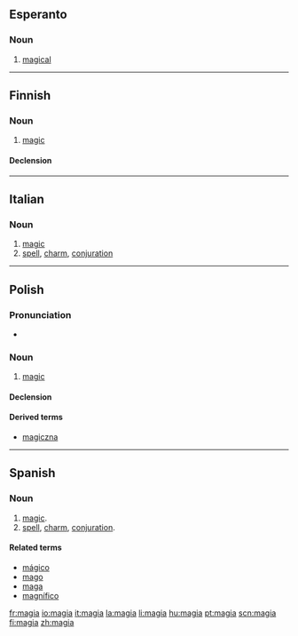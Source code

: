 ==Esperanto==

===Noun===
{{eo-adj}}

# [[magical]]

----

==Finnish==

===Noun===
{{infl|fi|noun}}

# [[magic]]

====Declension====
{{fi-decl-see|magi}}

----

==Italian==

===Noun===
{{it-noun|magi|f|a|e}}

# [[magic]]
# [[spell]], [[charm]], [[conjuration]]

----

==Polish==

===Pronunciation===
* {{IPA|[ˈmagʲa]|lang=pl}}

===Noun===
{{infl|pl|noun|g=f}}

# [[magic]]

====Declension====
{{pl-decl-noun
|magia|magie
|magii|magii/magij
|magii|magiom
|magię|magie
|magią|magiami
|magii|magiach
|magio|magie
}}

====Derived terms====
* [[magiczna]]

----

==Spanish==

===Noun===
{{es-noun-f}}

# [[magic]].
# [[spell]], [[charm]], [[conjuration]].

====Related terms====
* [[mágico]]
* [[mago]]
* [[maga]]
* [[magnífico]]

[[fr:magia]]
[[io:magia]]
[[it:magia]]
[[la:magia]]
[[li:magia]]
[[hu:magia]]
[[pt:magia]]
[[scn:magia]]
[[fi:magia]]
[[zh:magia]]